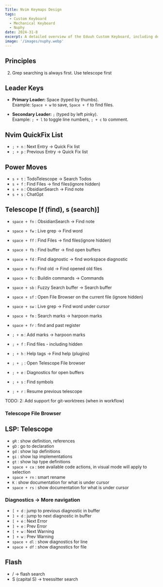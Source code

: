 ```yaml
---
Title: Nvim Keymaps Design
tags:
  - Custom Keyboard
  - Mechanical Keyboard
  - Nuphy
date: 2024-31-8
excerpt: A detailed overview of the Eduuh Custom Keyboard, including design choices, build process, and performance insights
image: '/images/nuphy.webp'
---
```


## Principles

2. Grep searching is always first. Use telescope first

## Leader Keys

- **Primary Leader:** Space (typed by thumbs).  
  Example: `Space + w` to save, `Space + f` to find files.

- **Secondary Leader:** `;` (typed by left pinky).  
  Example: `; + l` to toggle line numbers, `; + c` to comment.

## Nvim QuickFix List

-  `; + n` : Next Entry -> Quick Fix list
-  `; + p` : Previous Entry -> Quick Fix list

## Power Moves

-  `s + t`  : TodoTelescope    ->  Search Todos
-  `s + f`  :  Find Files      -> find files(ignore hidden)
-  `s + n` :  ObsidianSearch  -> Find note
-  `s + s` : ChatGpt

## Telescope [f (find), s (search)]


-  `space + fn`  :  ObsidianSearch  -> Find note
-  `space + fw`  :  Live grep       -> Find word
-  `space + ff`  :  Find Files      -> find files(ignore hidden)
-  `space + fb`  :  Find buffer   -> find open buffers
-  `space + fd`  :  Find diagnostic   -> find workspace diagnostic
-  `space + fo`  :  Find old   -> Find opened old files
-  `space + fc` :  Buildin commands      -> Commands
-  `space + sb`  : Fuzzy Search buffer   ->  Search buffer
-  `space + sf`  : Open File Browser on the current file (ignore hidden)
-  `space + sw`  :  Live grep       -> Find word under cursor
-  `space + fm` : Search marks -> harpoon marks 
-  `space + fr` : find and past register

-  `; + m` : Add marks -> harpoon marks 
-  `; + f` : Find files - including hidden
-  `; + h` : Help tags -> Find help (plugins)
-  `; + ;` : Open Telescope File browser
-  `; + e` : Diagnostics for open buffers
-  `; + s` : Find symbols
-  `; + r` : Resume previous telescope

TODO: 2: Add support for git-worktrees (when in workflow)

### Telescope File Browser

## LSP: Telescope

-  `gR` : show definition, references
-  `gD` : go to declaration
-  `gd` : show lsp definitions
-  `gi` : show lsp implementations
-  `gt` : show lsp type definitions
-  `space + ca` : see available code actions, in visual mode will apply to selection
-  `space + rn` : smart rename
-  `K` : show documentation for what is under cursor
-  `space + rs` : show documentation for what is under cursor


### Diagnostics -> More navigation

-  `[ + d` : jump to previous diagnostic in buffer 
-  `] + d` : jump to next diagnostic in buffer
-  `[ + e` :  Next Error
-  `] + e` : Prev Error
-  `[ + w` :  Next Warning
-  `] + w` : Prev Warning
-  `space + dl` : show diagnostics for line
-  `space + df` : show  diagnostics for file

## Flash

- /  -> flash search
- S (capital S)  -> treessitter search
